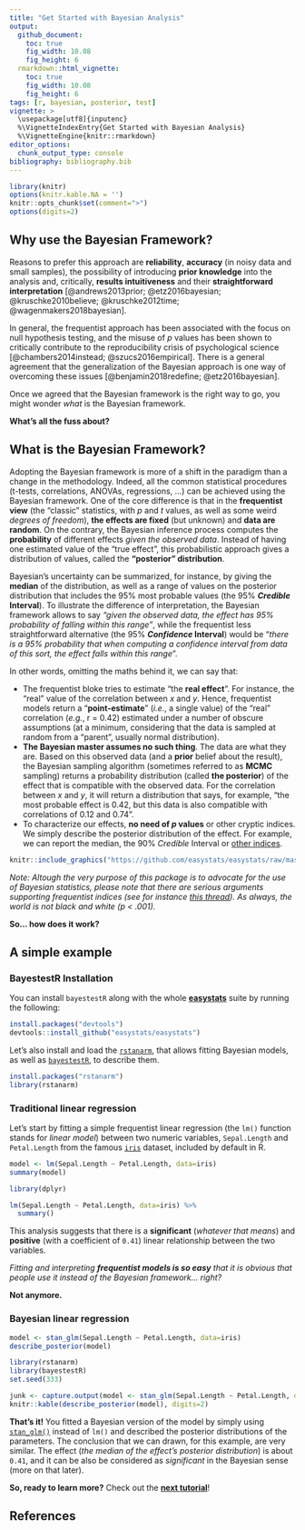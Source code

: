 ```yaml
---
title: "Get Started with Bayesian Analysis"
output: 
  github_document:
    toc: true
    fig_width: 10.08
    fig_height: 6
  rmarkdown::html_vignette:
    toc: true
    fig_width: 10.08
    fig_height: 6
tags: [r, bayesian, posterior, test]
vignette: >
  \usepackage[utf8]{inputenc}
  %\VignetteIndexEntry{Get Started with Bayesian Analysis}
  %\VignetteEngine{knitr::rmarkdown}
editor_options: 
  chunk_output_type: console
bibliography: bibliography.bib
---
```



```r
library(knitr)
options(knitr.kable.NA = '')
knitr::opts_chunk$set(comment=">")
options(digits=2)
```


## Why use the Bayesian Framework?

Reasons to prefer this approach are **reliability**, **accuracy** (in noisy data and small samples), the possibility of introducing **prior knowledge** into the analysis and, critically, **results intuitiveness** and their **straightforward interpretation** [@andrews2013prior; @etz2016bayesian; @kruschke2010believe; @kruschke2012time; @wagenmakers2018bayesian]. 

In general, the frequentist approach has been associated with the focus on null hypothesis testing, and the misuse of *p* values has been shown to critically contribute to the reproducibility crisis of psychological science [@chambers2014instead; @szucs2016empirical]. There is a general agreement that the generalization of the Bayesian approach is one way of overcoming these issues [@benjamin2018redefine; @etz2016bayesian].

Once we agreed that the Bayesian framework is the right way to go, you might wonder *what* is the Bayesian framework. 

**What's all the fuss about?**

## What is the Bayesian Framework?

Adopting the Bayesian framework is more of a shift in the paradigm than a change in the methodology. Indeed, all the common statistical procedures (t-tests, correlations, ANOVAs, regressions, ...) can be achieved using the Bayesian framework. One of the core difference is that in the **frequentist view** (the "classic" statistics, with *p* and *t* values, as well as some weird *degrees of freedom*), **the effects are fixed** (but unknown) and **data are random**. On the contrary, the Bayesian inference process computes the **probability** of different effects *given the observed data*. Instead of having one estimated value of the "true effect", this probabilistic approach gives a distribution of values, called the **"posterior" distribution**. 

Bayesian’s uncertainty can be summarized, for instance, by giving the **median** of the distribution, as well as a range of values on the posterior distribution that includes the 95% most probable values (the 95\% ***Credible* Interval**). To illustrate the difference of interpretation, the Bayesian framework allows to say *"given the observed data, the effect has 95% probability of falling within this range"*, while the frequentist less straightforward alternative (the 95\% ***Confidence* Interval**) would be "*there is a 95\% probability that when computing a confidence interval from data of this sort, the effect falls within this range*". 


In other words, omitting the maths behind it, we can say that:

- The frequentist bloke tries to estimate "the **real effect**". For instance, the "real" value of the correlation between *x* and *y*. Hence, frequentist models return a "**point-estimate**" (*i.e.*, a single value) of the "real" correlation (*e.g.*, r = 0.42) estimated under a number of obscure assumptions (at a minimum, considering that the data is sampled at random from a "parent", usually normal distribution).
- **The Bayesian master assumes no such thing**. The data are what they are. Based on this observed data (and a **prior** belief about the result), the Bayesian sampling algorithm (sometimes referred to as **MCMC** sampling) returns a probability distribution (called **the posterior**) of the effect that is compatible with the observed data. For the correlation between *x* and *y*, it will return a distribution that says, for example, "the most probable effect is 0.42, but this data is also compatible with correlations of 0.12 and 0.74".
- To characterize our effects, **no need of *p* values** or other cryptic indices. We simply describe the posterior distribution of the effect. For example, we can report the median, the 90% *Credible* Interval or [other indices](https://easystats.github.io/bayestestR/articles/guidelines.html).


```r
knitr::include_graphics("https://github.com/easystats/easystats/raw/master/man/figures/bayestestR/bayesianMaster.png")
```


*Note: Altough the very purpose of this package is to advocate for the use of Bayesian statistics, please note that there are serious arguments supporting frequentist indices (see for instance [this thread](https://discourse.datamethods.org/t/language-for-communicating-frequentist-results-about-treatment-effects/934/16)). As always, the world is not black and white (p \< .001).*

**So... how does it work?**

## A simple example

### BayestestR Installation

You can install `bayestestR` along with the whole [**easystats**](https://github.com/easystats/easystats) suite by running the following:

```r
install.packages("devtools")
devtools::install_github("easystats/easystats")
```

<!-- Now that it's done, we can *load* the packages we need, in this case [`report`](https://github.com/easystats/report), which combines `bayestestR` and other packages together. -->

<!-- ```{r message=FALSE, warning=FALSE} -->
<!-- library(report)  # Calling library(...) enables you to use the package's functions -->
<!-- ``` -->


Let's also install and load the [`rstanarm`](https://mc-stan.org/rstanarm/), that allows fitting Bayesian models, as well as [`bayestestR`](https://github.com/easystats/bayestestR), to describe them.

```r
install.packages("rstanarm")
library(rstanarm)
```



### Traditional linear regression

Let's start by fitting a simple frequentist linear regression (the `lm()` function stands for *linear model*) between two numeric variables, `Sepal.Length` and `Petal.Length` from the famous [`iris`](https://en.wikipedia.org/wiki/Iris_flower_data_set) dataset, included by default in R.

```r
model <- lm(Sepal.Length ~ Petal.Length, data=iris)
summary(model)
```
```r
library(dplyr)

lm(Sepal.Length ~ Petal.Length, data=iris) %>% 
  summary()
```

<!-- ```{r message=FALSE, warning=FALSE, eval=FALSE} -->
<!-- model <- lm(Sepal.Length ~ Petal.Length, data=iris) -->
<!-- report(model) -->
<!-- ``` -->
<!-- ```{r echo=FALSE, message=FALSE, warning=FALSE, comment=NA} -->
<!-- library(dplyr) -->

<!-- lm(Sepal.Length ~ Petal.Length, data=iris) %>%  -->
<!--   report() %>%  -->
<!--   to_text(width=100) -->
<!-- ``` -->

This analysis suggests that there is a **significant** (*whatever that means*) and **positive** (with a coefficient of `0.41`) linear relationship between the two variables. 

*Fitting and interpreting **frequentist models is so easy** that it is obvious that people use it instead of the Bayesian framework... right?*

**Not anymore.**


### Bayesian linear regression

<!-- ```{r message=FALSE, warning=FALSE, eval=FALSE} -->
<!-- model <- stan_glm(Sepal.Length ~ Petal.Length, data=iris) -->
<!-- report(model) -->
<!-- ``` -->
<!-- ```{r echo=FALSE, message=FALSE, warning=FALSE, comment=NA, results='hide'} -->
<!-- library(rstanarm) -->
<!-- set.seed(333) -->

<!-- model <- stan_glm(Sepal.Length ~ Petal.Length, data=iris) -->
<!-- ``` -->
<!-- ```{r echo=FALSE, message=FALSE, warning=FALSE, comment=NA} -->
<!-- model %>%  -->
<!--   report() %>%  -->
<!--   to_text(width=100) -->
<!-- ``` -->

```r
model <- stan_glm(Sepal.Length ~ Petal.Length, data=iris)
describe_posterior(model)
```
```r
library(rstanarm)
library(bayestestR)
set.seed(333)

junk <- capture.output(model <- stan_glm(Sepal.Length ~ Petal.Length, data=iris))
knitr::kable(describe_posterior(model), digits=2)
```


**That's it!** You fitted a Bayesian version of the model by simply using [`stan_glm()`](https://mc-stan.org/rstanarm/reference/stan_glm.html) instead of `lm()` and described the posterior distributions of the parameters. The conclusion that we can drawn, for this example, are very similar. The effect (*the median of the effect's posterior distribution*) is about `0.41`, and it can be also be considered as *significant* in the Bayesian sense (more on that later).

**So, ready to learn more?** Check out the [**next tutorial**](https://easystats.github.io/bayestestR/articles/example1_LM.html)!

## References


